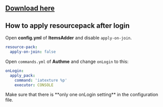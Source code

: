 
## [Download here](https://www.spigotmc.org/resources/authmereloaded.6269/)

## How to apply resourcepack after login

Open **config.yml** of **ItemsAdder** and disable `apply-on-join`.

```yaml
resource-pack:
  apply-on-join: false
```

Open `commands.yml` of **Authme** and change `onLogin` to this:

```yaml
onLogin:
  apply_pack:
    command: 'iatexture %p'
    executor: CONSOLE
```


<Warning>
Make sure that there is **only one onLogin setting** in the configuration file.
</Warning>